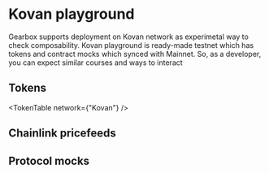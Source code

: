 

# Kovan playground

Gearbox supports deployment on Kovan network as experimetal way to check composability. Kovan playground is ready-made testnet
which has tokens and contract mocks which synced with Mainnet. So, as a developer, you can expect similar courses and ways to interact

## Tokens

<TokenTable network={"Kovan"} />

## Chainlink pricefeeds

## Protocol mocks